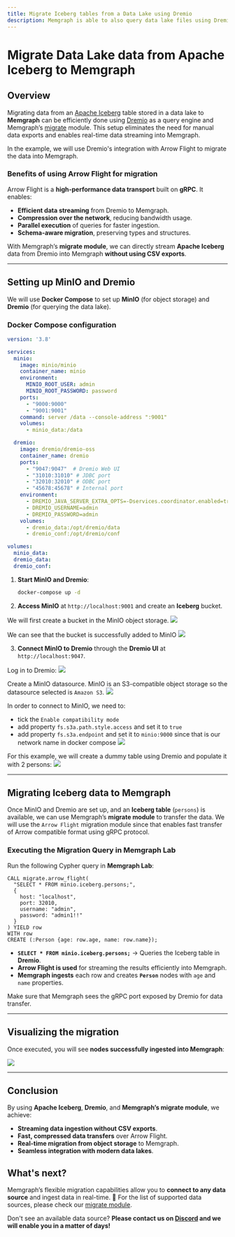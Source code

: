 ```yaml
---
title: Migrate Iceberg tables from a Data Lake using Dremio
description: Memgraph is able to also query data lake files using Dremio as the query engine. This allows for graph analytics on top of data lake storage for seamless enablement of new graph use cases on your data. 
---
```



# Migrate Data Lake data from Apache Iceberg to Memgraph

## Overview
Migrating data from an [Apache Iceberg](https://iceberg.apache.org/) table stored in a data lake to **Memgraph** can be efficiently done using [Dremio](https://www.dremio.com/) as a query 
engine and Memgraph’s [migrate](/advanced-algorithms/available-algorithms/migrate) module.
This setup eliminates the need for manual data exports and enables real-time data streaming into Memgraph.

In the example, we will use Dremio's integration with Arrow Flight to migrate the data into Memgraph.

### Benefits of using Arrow Flight for migration
Arrow Flight is a **high-performance data transport** built on **gRPC**. It enables:
- **Efficient data streaming** from Dremio to Memgraph.
- **Compression over the network**, reducing bandwidth usage.
- **Parallel execution** of queries for faster ingestion.
- **Schema-aware migration**, preserving types and structures.

With Memgraph’s **migrate module**, we can directly stream **Apache Iceberg** data from Dremio into Memgraph **without using CSV exports**.

---

## Setting up MinIO and Dremio
We will use **Docker Compose** to set up **MinIO** (for object storage) and **Dremio** (for querying the data lake).

### Docker Compose configuration
```yaml
version: '3.8'

services:
  minio:
    image: minio/minio
    container_name: minio
    environment:
      MINIO_ROOT_USER: admin
      MINIO_ROOT_PASSWORD: password
    ports:
      - "9000:9000"
      - "9001:9001"
    command: server /data --console-address ":9001"
    volumes:
      - minio_data:/data

  dremio:
    image: dremio/dremio-oss
    container_name: dremio
    ports:
      - "9047:9047"  # Dremio Web UI
      - "31010:31010" # JDBC port
      - "32010:32010" # ODBC port
      - "45678:45678" # Internal port
    environment:
      - DREMIO_JAVA_SERVER_EXTRA_OPTS=-Dservices.coordinator.enabled=true -Dservices.executor.enabled=true
      - DREMIO_USERNAME=admin
      - DREMIO_PASSWORD=admin
    volumes:
      - dremio_data:/opt/dremio/data
      - dremio_conf:/opt/dremio/conf

volumes:
  minio_data:
  dremio_data:
  dremio_conf:
```

1. **Start MinIO and Dremio**:
   ```sh
   docker-compose up -d
   ```
2. **Access MinIO** at `http://localhost:9001` and create an **Iceberg** bucket.

We will first create a bucket in the MinIO object storage.
![](/pages/data-migration/migrate-from-datalake-using-dremio/create-minio-bucket.png)

We can see that the bucket is successfully added to MinIO
![](/pages/data-migration/migrate-from-datalake-using-dremio/observe-minio-bucket.png)

3. **Connect MinIO to Dremio** through the **Dremio UI** at `http://localhost:9047`.

Log in to Dremio:
![](/pages/data-migration/migrate-from-datalake-using-dremio/login-dremio.png)

Create a MinIO datasource. MinIO is an S3-compatible object storage so the datasource selected is `Amazon S3`.
![](/pages/data-migration/migrate-from-datalake-using-dremio/create-minio-datasource.png)

In order to connect to MinIO, we need to:
- tick the `Enable compatibility mode`
- add property `fs.s3a.path.style.access` and set it to `true`
- add property `fs.s3a.endpoint` and set it to `minio:9000` since that is our network name in docker compose
![](/pages/data-migration/migrate-from-datalake-using-dremio/additional-minio-datasource-options.png)

For this example, we will create a dummy table using Dremio and populate it with 2 persons:
![](/pages/data-migration/migrate-from-datalake-using-dremio/querying-in-dremio.png)


---

## Migrating Iceberg data to Memgraph

Once MinIO and Dremio are set up, and an **Iceberg table** (`persons`) is available, 
we can use Memgraph’s **migrate module** to transfer the data. We will use the `Arrow Flight`
migration module since that enables fast transfer of Arrow compatible format using gRPC protocol.

### Executing the Migration Query in Memgraph Lab
Run the following Cypher query in **Memgraph Lab**:

```cypher
CALL migrate.arrow_flight(
  "SELECT * FROM minio.iceberg.persons;",
  {
    host: "localhost", 
    port: 32010, 
    username: "admin", 
    password: "admin1!!"
  }
) YIELD row
WITH row
CREATE (:Person {age: row.age, name: row.name});
```

- **`SELECT * FROM minio.iceberg.persons;`** → Queries the Iceberg table in **Dremio**.
- **Arrow Flight is used** for streaming the results efficiently into Memgraph.
- **Memgraph ingests** each row and creates **`Person`** nodes with `age` and `name` properties.

Make sure that Memgraph sees the gRPC port exposed by Dremio for data transfer.

---

## Visualizing the migration

Once executed, you will see **nodes successfully ingested into Memgraph**:

![](/pages/data-migration/migrate-from-datalake-using-dremio/migrate-from-dremio.png)

---

## Conclusion
By using **Apache Iceberg**, **Dremio**, and **Memgraph’s migrate module**, we achieve:
- **Streaming data ingestion without CSV exports**.
- **Fast, compressed data transfers** over Arrow Flight.
- **Real-time migration from object storage** to Memgraph.
- **Seamless integration with modern data lakes**.

## What's next?
Memgraph’s flexible migration capabilities allow you to **connect to any data source** and ingest data in real-time. 🚀
For the list of supported data sources, please check our [migrate module](/advanced-algorithms/available-algorithms/migrate).

Don't see an available data source? **Please contact us on [Discord](https://discord.gg/memgraph)
and we will enable you in a matter of days!**

<CommunityLinks/>
